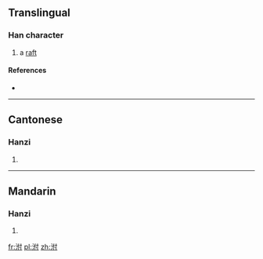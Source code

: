 ==Translingual==

===Han character===
{{Han char|rn=85|rad=水|as=05|sn=8|four=34100|canj=EODI}}

# a [[raft]]

====References====
* {{Han ref|kx=0618.100|dkj=17321|dj=1013.070|hdz=31588.040|uh=6CED|ud=27885|bh=CCFD|bd=52477}}

----

==Cantonese==

===Hanzi===
{{yue-hanzi|jyut=|y=fu4}}

# {{defn|lang=yue|sort=水05}}

----

==Mandarin==

===Hanzi===
{{cmn-hanzi|pin=[[fū]] ([[fu1]]), [[fú]] ([[fu2]])|wg=fu<sup>1</sup>, fu<sup>2</sup>}}

# {{defn|lang=cmn|sort=水05}}

[[fr:泭]]
[[pl:泭]]
[[zh:泭]]